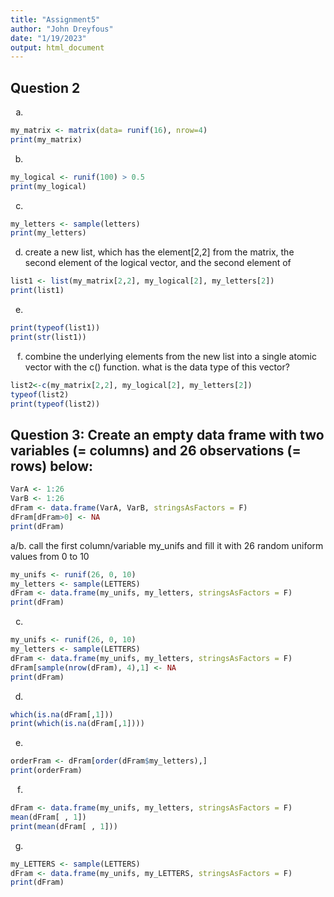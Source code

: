 ```yaml
---
title: "Assignment5"
author: "John Dreyfous"
date: "1/19/2023"
output: html_document
---
```

## Question 2

a. 
```r
my_matrix <- matrix(data= runif(16), nrow=4)
print(my_matrix)
```
b. 
```r
my_logical <- runif(100) > 0.5
print(my_logical)
```
c. 
```r
my_letters <- sample(letters)
print(my_letters)
```
d. create a new list, which has the element[2,2] from the matrix, the second element of the logical vector, and the second element of
```r
list1 <- list(my_matrix[2,2], my_logical[2], my_letters[2])
print(list1)
```
e. 
```r
print(typeof(list1))
print(str(list1))
```
f. combine the underlying elements from the new list into a single atomic vector with the c() function.
what is the data type of this vector?
```r
list2<-c(my_matrix[2,2], my_logical[2], my_letters[2])
typeof(list2)
print(typeof(list2))
```

## Question 3: Create an empty data frame with two variables (= columns) and 26 observations (= rows) below:
```r
VarA <- 1:26
VarB <- 1:26
dFram <- data.frame(VarA, VarB, stringsAsFactors = F)
dFram[dFram>0] <- NA
print(dFram)
```


a/b. call the first column/variable my_unifs and fill it with 26 random uniform values from 0 to 10

```r
my_unifs <- runif(26, 0, 10)
my_letters <- sample(LETTERS)
dFram <- data.frame(my_unifs, my_letters, stringsAsFactors = F)
print(dFram)
```
c. 
```r
my_unifs <- runif(26, 0, 10)
my_letters <- sample(LETTERS)
dFram <- data.frame(my_unifs, my_letters, stringsAsFactors = F)
dFram[sample(nrow(dFram), 4),1] <- NA
print(dFram)
```
d. 
```r
which(is.na(dFram[,1]))
print(which(is.na(dFram[,1])))
```
e. 
```r
orderFram <- dFram[order(dFram$my_letters),] 
print(orderFram)
```
f. 
```r
dFram <- data.frame(my_unifs, my_letters, stringsAsFactors = F)
mean(dFram[ , 1])
print(mean(dFram[ , 1]))
```
g. 
```r
my_LETTERS <- sample(LETTERS)
dFram <- data.frame(my_unifs, my_LETTERS, stringsAsFactors = F)
print(dFram)
```

